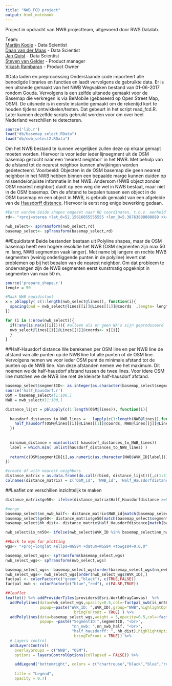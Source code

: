 ```yaml
---
title: "NWB_FCD project"
output: html_notebook
---
```


Project in opdracht van NWB projectteam, uitgevoerd door RWS Datalab.

Team:  
[Martijn Koole](martijn.koole@rws.nl) - Data Scientist  
[Daan van der Maas](daan.vander.maas@rws.nl) - Data Scientist  
[Jan Quist](jan.quist@rws.nl) - Data Scientist  
[Steven van Gelder](steven.van.gelder@rws.nl) - Product manager  
[Vikash Rambaran](vikash.rambaran@rws.nl) - Product Owner  


#Data laden en preprocessing
Onderstaande code importeert alle benodigde libraries en functies en laadt vervolgens de gebruikte data. Er is een uitsnede gemaakt van het NWB Wegvakken bestand van 01-06-2017 rondom Gouda. Vervolgens is een zelfde uitsnede gemaakt voor de Basemap die verkregen is via BeMobile (gebaseerd op Open Street Map, OSM). De uitsnede is in eerste instantie gemaakt om de rekentijd kort te houden tijdens ontwikkelen/testen. Dat gebeurt in het script read_fcd.R. Later kunnen dezelfde scripts gebruikt worden voor om over heel Nederland verschillen te detecteren.

```r
source('lib.r')
load("db/basemap_select.RData")
load("db/nwb_select2.RData")
```

Om het NWB bestand te kunnen vergelijken zullen deze op elkaar gemapt moeten worden. Hiervoor is voor ieder ieder lijnsegment uit de OSM basemap gezocht naar een 'nearest neighbor' in het NWB. Met behulp van de afstand tot de nearest neighbor kunnen afwijkingen worden gedetecteerd. Voorbeeld: Objecten in de OSM basemap die geen nearest neighbor in het NWB hebben binnen een bepaalde marge kunnen duiden op missende/onjuiste informatie in het NWB. Andersom (NWB object zonder OSM nearest neighbor) duidt op een weg die wel in NWB bestaat, maar niet in de OSM basemap. Om de afstand te bepalen tussen een object in de OSM basemap en een object in NWB, is gebruik gemaakt van een afgeleide van de [Hausdorff distance](https://en.wikipedia.org/wiki/Hausdorff_distance). Hiervoor is eerst nog enige bewerking gedaan.


```r
#Eerst worden beide shapes omgezet naar RD coordinaten, t.b.v. eenheid meter
rd<- "+proj=sterea +lat_0=52.15616055555555 +lon_0=5.38763888888889 +k=0.999908 +x_0=155000 +y_0=463000 +ellps=bessel +units=m +towgs84=565.2369,50.0087,465.658,-0.406857330322398,0.350732676542563,-1.8703473836068,4.0812 +no_defs"

nwb_select<- spTransform(nwb_select,rd)
basemap_select<- spTransform(basemap_select,rd)

```

##Equidistant
Beide bestanden bestaan uit Polyline shapes, maar de OSM basemap heeft een hogere resolutie het NWB (OSM segmenten zijn max 50 m. lang, NWB segmenten vaak langer). Met name bij langere en rechte NWB segmenten (weinig onderliggende punten in de polyline) levert dat problemen op bij het bepalen van de nearest neighbor. Om dat probleem te ondervangen zijn de NWB segmenten eerst kunstmatig opgeknipt in segmenten van max 50 m.

```r
source('prepare_shape.r')
lengte = 50

#Maak NWB equidistant
x = pblapply( c(1:length(nwb_select@lines)), function(i){
  spacing(pad = nwb_select@lines[[i]]@Lines[[1]]@coords  ,lengte= lengte)
})

for (i in 1:nrow(nwb_select)){
  if(!any(is.na(x[[i]]))){ #alleen als er geen NA's zijn geproduceerd
  nwb_select@lines[[i]]@Lines[[1]]@coords<- x[[i]]
  }
}


```

##Half-Hausdorf distance
We berekenen per OSM line en per NWB line de afstand van alle punten op de NWB line tot alle punten of de OSM line. Vervolgens nemen we voor ieder OSM punt de minimale afstand tot de punten op de NWB line. Van deze afstanden nemen we het maximum. Dit noemen we de half-hausdorf afstand tussen de twee lines. Voor idere OSM line matchen we de NWB line met de kleinste half-hausdorf afstand.

 

```r

basemap_select$segmentID<- as.integer(as.character(basemap_select$segmentID))
source('half_hausdorf.r')
OSM = basemap_select#[1:100,]
NWB = nwb_select#[1:100,]

distance_lijst = pblapply(c(1:length(OSM@lines)), function(i){
  
  hausdorf_distances_to_NWB_lines =   lapply(c(1:length(NWB@lines)),function(j){
    half_hausdorf(OSM@lines[[i]]@Lines[[1]]@coords, NWB@lines[[j]]@Lines[[1]]@coords  )
  })
  
  
  minimum_distance = min(unlist( hausdorf_distances_to_NWB_lines))
  label = which.min( unlist(hausdorf_distances_to_NWB_lines) )
  
  return(c(OSM$segmentID[i],as.numeric(as.character(NWB$WVK_ID[label])), minimum_distance))
})

#create df with nearest neighbors
distance_matrix = as.data.frame(do.call(rbind, distance_lijst))[,c(1:3)]
colnames(distance_matrix) = c('OSM_id', 'NWB_id', 'Half_Hausdorfdistance')

```

##Leaflet om verschillen inzichtelijk te maken
```r


distance_matrix$ge50<- ifelse(distance_matrix$Half_Hausdorfdistance >=50, TRUE,FALSE) #hh distance greater than or equal to 50 m

#merge
basemap_select$nn_nwb_half<- distance_matrix$NWB_id[match(basemap_select$segmentID,distance_matrix$OSM_id)]
basemap_select$ge50<- distance_matrix$ge50[match(basemap_select$segmentID,distance_matrix$OSM_id)]
basemap_select$hh_dist<- distance_matrix$Half_Hausdorfdistance[match(basemap_select$segmentID,distance_matrix$OSM_id)]

nwb_select$is_nn50<- ifelse(nwb_select$WVK_ID %in% basemap_select$nn_nwb_half[basemap_select$hh_dist<50],TRUE,FALSE )

##back to wgs for plotting
wgs<- "+proj=longlat +ellps=WGS84 +datum=WGS84 +towgs84=0,0,0"

basemap_select_wgs<- spTransform(basemap_select,wgs)
nwb_select_wgs<- spTransform(nwb_select,wgs)

basemap_select_wgs<- basemap_select_wgs[order(basemap_select_wgs$nn_nwb_half),]
nwb_select_wgs<- nwb_select_wgs[order(nwb_select_wgs$WVK_ID),]
factpal <- colorFactor(c("green","black"), c(TRUE,FALSE))
factpal_nwb <- colorFactor(c("blue","red"), c(FALSE,TRUE))

##leaflet
leaflet() %>% addProviderTiles(providers$Esri.WorldGrayCanvas)  %>% 
  addPolylines(data=nwb_select_wgs,opacity=0.5,col=~factpal_nwb(is_nn50),
               popup=~paste("WVK_ID: ",WVK_ID),group="NWB",highlightOptions=highlightOptions(fillOpacity = 1,
                              bringToFront = TRUE) ) %>% 
  addPolylines(data=basemap_select_wgs,weight = 5,opacity=0.5,col=~factpal(ge50),group="OSM",
               popup= ~paste("SegmentID:",segmentID, "<br>",
                             "nn_nwb: ",nn_nwb_half, "<br>",
                             "half_hausdorff: ", hh_dist),highlightOptions=highlightOptions(fillOpacity = 1,
                              bringToFront = TRUE)) %>%
  # Layers control
  addLayersControl(
    overlayGroups = c("NWB", "OSM"),
    options = layersControlOptions(collapsed = FALSE)) %>%

    addLegend("bottomright", colors = c("chartreuse","black","blue","red"), labels = c("Wel in OSM, ook in NWB","Wel in OSM, niet NWB",
                                                                                  "Wel in NWB, ook in OSM","Wel in NWB, niet in OSM"),
    title = "Legend",
    opacity = 0.7)
  

```





